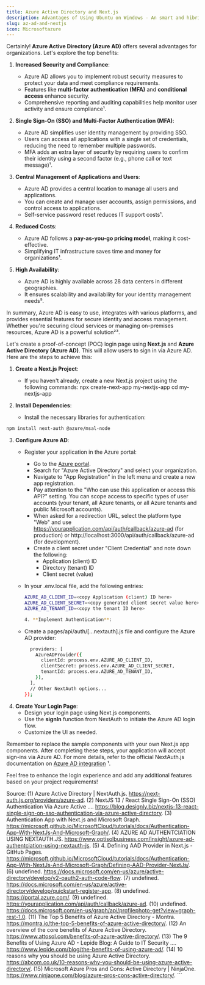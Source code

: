 ```yaml
---
title: Azure Active Directory and Next.js
description: Advantages of Using Ubuntu on Windows - An smart and hibrid system
slug: az-ad-and-nextjs
icon: Microsoftazure
---
```


Certainly! **Azure Active Directory (Azure AD)** offers several advantages for organizations. Let's explore the top benefits:

1. **Increased Security and Compliance**:
    - Azure AD allows you to implement robust security measures to protect your data and meet compliance requirements.
    - Features like **multi-factor authentication (MFA)** and **conditional access** enhance security.
    - Comprehensive reporting and auditing capabilities help monitor user activity and ensure compliance¹.

2. **Single Sign-On (SSO) and Multi-Factor Authentication (MFA)**:
    - Azure AD simplifies user identity management by providing SSO.
    - Users can access all applications with a single set of credentials, reducing the need to remember multiple passwords.
    - MFA adds an extra layer of security by requiring users to confirm their identity using a second factor (e.g., phone call or text message)¹.

3. **Central Management of Applications and Users**:
    - Azure AD provides a central location to manage all users and applications.
    - You can create and manage user accounts, assign permissions, and control access to applications.
    - Self-service password reset reduces IT support costs¹.

4. **Reduced Costs**:
    - Azure AD follows a **pay-as-you-go pricing model**, making it cost-effective.
    - Simplifying IT infrastructure saves time and money for organizations¹.

5. **High Availability**:
    - Azure AD is highly available across 28 data centers in different geographies.
    - It ensures scalability and availability for your identity management needs⁵.

In summary, Azure AD is easy to use, integrates with various platforms, and provides essential features for secure identity and access management. Whether you're securing cloud services or managing on-premises resources, Azure AD is a powerful solution²³.


Let's create a proof-of-concept (POC) login page using **Next.js** and **Azure Active Directory (Azure AD)**. This will allow users to sign in via Azure AD. Here are the steps to achieve this:

1. **Create a Next.js Project**:
    - If you haven't already, create a new Next.js project using the following commands:
        npx create-next-app my-nextjs-app
        cd my-nextjs-app

2. **Install Dependencies**:
    - Install the necessary libraries for authentication:
```bash
npm install next-auth @azure/msal-node
```

3. **Configure Azure AD**:
    - Register your application in the Azure portal:
        - Go to the [Azure portal](https://portal.azure.com/).
        - Search for "Azure Active Directory" and select your organization.
        - Navigate to "App Registration" in the left menu and create a new app registration.
        - Pay attention to the "Who can use this application or access this API?" setting. You can scope access to specific types of user accounts (your tenant, all Azure tenants, or all Azure tenants and public Microsoft accounts).
        - When asked for a redirection URL, select the platform type "Web" and use https://yourapplication.com/api/auth/callback/azure-ad (for production) or http://localhost:3000/api/auth/callback/azure-ad (for development).
        - Create a client secret under "Client Credential" and note down the following:
            - Application (client) ID
            - Directory (tenant) ID
            - Client secret (value)

    - In your .env.local file, add the following entries:
        ```bash
        AZURE_AD_CLIENT_ID=<copy Application (client) ID here>
        AZURE_AD_CLIENT_SECRET=<copy generated client secret value here>
        AZURE_AD_TENANT_ID=<copy the tenant ID here>

        4. **Implement Authentication**:
    - Create a pages/api/auth/[...nextauth].js file and configure the Azure AD provider:
        ```bash
          providers: [
            AzureADProvider({
              clientId: process.env.AZURE_AD_CLIENT_ID,
              clientSecret: process.env.AZURE_AD_CLIENT_SECRET,
              tenantId: process.env.AZURE_AD_TENANT_ID,
            }),
          ],
          // Other NextAuth options...
        });
        ```
5. **Create Your Login Page**:
    - Design your login page using Next.js components.
    - Use the **signIn** function from NextAuth to initiate the Azure AD login flow.
    - Customize the UI as needed.

Remember to replace the sample components with your own Next.js app components. After completing these steps, your application will accept sign-ins via Azure AD. For more details, refer to the official NextAuth.js documentation on [Azure AD integration](https://next-auth.js.org/providers/azure-ad) ¹.

Feel free to enhance the login experience and add any additional features based on your project requirements!

Source:
(1) Azure Active Directory | NextAuth.js. https://next-auth.js.org/providers/azure-ad.
(2) NextJS 13 / React Single Sign-On (SSO) Authentication Via Azure Active .... https://blog.designly.biz/nextjs-13-react-single-sign-on-sso-authentication-via-azure-active-directory.
(3) Authentication App with Next.js and Microsoft Graph. https://microsoft.github.io/MicrosoftCloud/tutorials/docs/Authentication-App-With-NextJs-And-Microsoft-Graph/.
(4) AZURE AD AUTHENTCIATION USING NEXTAUTH.JS. https://www.optisolbusiness.com/insight/azure-ad-authentciation-using-nextauth-js.
(5) 4. Defining AAD Provider in Next.js - GitHub Pages. https://microsoft.github.io/MicrosoftCloud/tutorials/docs/Authentication-App-With-NextJs-And-Microsoft-Graph/Defining-AAD-Provider-NextJs/.
(6) undefined. https://docs.microsoft.com/en-us/azure/active-directory/develop/v2-oauth2-auth-code-flow.
(7) undefined. https://docs.microsoft.com/en-us/azure/active-directory/develop/quickstart-register-app.
(8) undefined. https://portal.azure.com/.
(9) undefined. https://yourapplication.com/api/auth/callback/azure-ad.
(10) undefined. https://docs.microsoft.com/en-us/graph/api/profilephoto-get?view=graph-rest-1.0.
(11) The Top 5 Benefits of Azure Active Directory - Montra. https://montra.io/the-top-5-benefits-of-azure-active-directory/.
(12) An overview of the core benefits of Azure Active Directory. https://www.attosol.com/benefits-of-azure-active-directory/.
(13) The 9 Benefits of Using Azure AD - Lepide Blog: A Guide to IT Security .... https://www.lepide.com/blog/the-benefits-of-using-azure-ad/.
(14) 10 reasons why you should be using Azure Active Directory. https://abcom.co.uk/10-reasons-why-you-should-be-using-azure-active-directory/.
(15) Microsoft Azure Pros and Cons: Active Directory | NinjaOne. https://www.ninjaone.com/blog/azure-pros-cons-active-directory/.
        ```